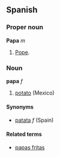 ==Spanish==
===Proper noun===
'''Papa''' ''m''
#[[Pope]].

===Noun===
'''papa''' ''f''
#[[potato]] (Mexico)

====Synonyms====
*[[patata]] ''f'' (Spain)

====Related terms====
*[[papas fritas]]